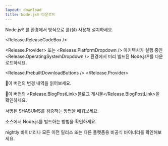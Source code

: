 ```yaml
---
layout: download
title: Node.js® 다운로드
---
```


<section>
Node.js® <Release.VersionDropdown />를 <Release.OperatingSystemDropdown /> 환경에서 <Release.InstallationMethodDropdown /> 방식으로 <Release.PackageManagerDropdown />를(을) 사용해 설치하세요.

<Release.ReleaseCodeBox />

<Release.Provider>
  또는 <Release.PlatformDropdown /> 아키텍처가 실행 중인 <Release.OperatingSystemDropdown /> 환경에서 미리 빌드된 Node.js®를 다운로드하세요.

  <Release.PrebuiltDownloadButtons />
</Release.Provider>
</section>

<section>
이 버전의 <Release.ChangelogLink>변경 내역</Release.ChangelogLink>을 읽어보세요.

이 버전의 <Release.BlogPostLink>블로그 게시물</Release.BlogPostLink>을 확인하세요.

서명된 SHASUMS를 <LinkWithArrow href="https://github.com/nodejs/node#verifying-binaries">검증</LinkWithArrow>하는 방법을 배워보세요.

소스에서 <LinkWithArrow href="https://github.com/nodejs/node/blob/main/BUILDING.md#building-nodejs-on-supported-platforms">Node.js를 빌드</LinkWithArrow>하는 방법을 확인하세요.

<LinkWithArrow href="https://nodejs.org/download/nightly/">nightly</LinkWithArrow> 바이너리나 모든 <Link href="/about/previous-releases#looking-for-latest-release-of-a-version-branch">이전 릴리스</Link> 또는 다른 플랫폼용 <LinkWithArrow href="https://unofficial-builds.nodejs.org/download/">비공식</LinkWithArrow> 바이너리를 확인해보세요.
</section>
